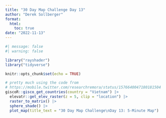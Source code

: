 ```yaml
---
title: "30 Day Map Challenge Day 13"
author: "Derek Sollberger"
format: 
  html:
    toc: true
date: "2022-11-13"
---
```


```r
#| message: false
#| warning: false

library("rayshader")
library("tidyverse")

knitr::opts_chunk$set(echo = TRUE)

```

```r
# pretty much using the code from
# https://mobile.twitter.com/researchremora/status/1576640047180181504
giscoR::gisco_get_countries(country = "Vietnam") |>
  elevatr::get_elev_raster(z = 5, clip = "location") |> 
  raster_to_matrix() |>
  sphere_shade() |>
  plot_map(title_text = "30 Day Map Challenge\nDay 13: 5-Minute Map")
```


